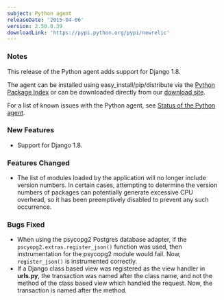 ```yaml
---
subject: Python agent
releaseDate: '2015-04-06'
version: 2.50.0.39
downloadLink: 'https://pypi.python.org/pypi/newrelic'
---
```


### Notes

This release of the Python agent adds support for Django 1.8.

The agent can be installed using easy_install/pip/distribute via the [Python Package Index](https://pypi.python.org/pypi/newrelic) or can be downloaded directly from our [download site](http://download.newrelic.com/python_agent/release/).

For a list of known issues with the Python agent, see [Status of the Python agent](https://docs.newrelic.com/docs/python/status-of-python-agent).

### New Features

* Support for Django 1.8.

### Features Changed

* The list of modules loaded by the application will no longer include version numbers. In certain cases, attempting to determine the version numbers of packages can potentially generate excessive CPU overhead, so it has been preemptively disabled to prevent any such occurrence.

### Bugs Fixed

* When using the psycopg2 Postgres database adapter, if the `pscyopg2.extras.register_json()` function was used, then instrumentation for the psycopg2 module would fail. Now, `register_json()` is instrumented correctly.
* If a Django class based view was registered as the view handler in **urls.py**, the transaction was named after the class name, and not the method of the class based view which handled the request. Now, the transaction is named after the method.
